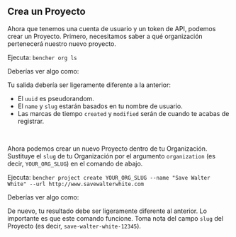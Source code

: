 
## Crea un Proyecto

Ahora que tenemos una cuenta de usuario y un token de API, podemos crear un Proyecto.
Primero, necesitamos saber a qué organización pertenecerá nuestro nuevo proyecto.

Ejecuta: `bencher org ls`

Deberías ver algo como:

<QSOrgLsOutput />

Tu salida debería ser ligeramente diferente a la anterior:
- El `uuid` es pseudorandom.
- El `name` y `slug` estarán basados en tu nombre de usuario.
- Las marcas de tiempo `created` y `modified` serán de cuando te acabas de registrar.

<br />

Ahora podemos crear un nuevo Proyecto dentro de tu Organización.
Sustituye el `slug` de tu Organización por el argumento `organization` (es decir, `YOUR_ORG_SLUG`) en el comando de abajo.

Ejecuta: `bencher project create YOUR_ORG_SLUG --name "Save Walter White" --url http://www.savewalterwhite.com`

Deberías ver algo como:

<QSProjectCreateOutput />

De nuevo, tu resultado debe ser ligeramente diferente al anterior.
Lo importante es que este comando funcione.
Toma nota del campo `slug` del Proyecto (es decir, `save-walter-white-12345`).